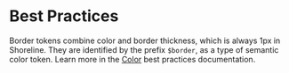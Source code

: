 # Best Practices

Border tokens combine color and border thickness, which is always 1px in Shoreline. They are identified by the prefix `$border`, as a type of semantic color token. Learn more in the [Color](https://shoreline.vtex.com/foundations/color) best practices documentation.